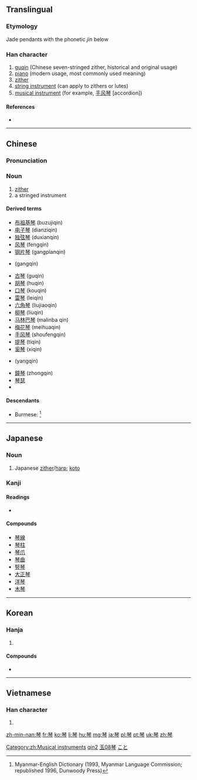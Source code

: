 {{also|琹|珡}}
==Translingual==

===Etymology===
Jade pendants with the phonetic ''jin'' below

===Han character===
{{Han char|rn=96|rad=玉|as=08|sn=12|four=1120<sub>7</sub>|canj=一土人戈弓 (MGOIN)|ids=⿱[[玨]][[今]]}}

# [[guqin]] (Chinese seven-stringed zither, historical and original usage)
# [[piano]] (modern usage, most commonly used meaning)
# [[zither]]
# [[string instrument]] (can apply to zithers or lutes)
# [[musical instrument]] (for example, [[手风琴]] [accordion])

====References====
* {{Han ref|kx=0735.110|dkj=21079|dj=1147.080|hdz=21119.070|uh=7434|ud=29748|bh=B55E|bd=46430}}

----

==Chinese==
{{zh-forms}}

===Pronunciation===
{{zh-pron
|m=qín
|c=kam4
|h=
|mn=khîm
|w=
|mc=y
|oc=y
|ma=Zh-qín.ogg
|cat=n
}}

===Noun===
{{zh-noun|ts}}

# [[zither]]
# a stringed instrument

====Derived terms====
* [[布祖基琴]] (buzujiqin)
* [[电子琴]] (dianziqin)
* [[独弦琴]] (duxianqin)
* [[风琴]] (fengqin)
* [[钢片琴]] (gangpianqin)
* {{zh-ts|鋼琴|钢琴}} (gangqin)
* [[古琴]] (guqin)
* [[胡琴]] (huqin)
* [[口琴]] (kouqin)
* [[雷琴]] (leiqin)
* [[六角琴]] (liujiaoqin)
* [[柳琴]] (liuqin)
* [[马林巴琴]] (malinba qin)
* [[梅花琴]] (meihuaqin)
* [[手风琴]] (shoufengqin)
* [[提琴]] (tiqin)
* [[奚琴]] (xiqin)
* {{zh-ts|揚琴|扬琴}} (yangqin)
* [[鐘琴]] (zhongqin)
* [[琴瑟]]
* {{zh-ts|琴絃|琴弦}}

====Descendants====
* Burmese: {{l|my|ခင်|tr=khìn}} {{qualifier|borrowed}}<ref>Myanmar-English Dictionary (1993, Myanmar Language Commission; republished 1996, Dunwoody Press)</ref>

<references/>

[[Category:zh:Musical instruments]]
[[Category:zh:Musical instruments|qin2]]
[[Category:zh:Musical instruments|玉08琴]]

----

==Japanese==
{{wikipedia|Koto (musical instrument)}}

===Noun===
{{ja-noun|こと}}

# Japanese [[zither]]/[[harp]]; [[koto]]

===Kanji===
{{ja-kanji|grade=c|rs=玉08}}

====Readings====
* {{ja-readings|goon=[[ごん]] (gon)|kanon=[[きん]] (kin)|kun=[[こと]] (koto)}}

====Compounds====
* [[琴線]]
* [[琴柱]]
* [[琴爪]]
* [[琴曲]]
* [[竪琴]]
* [[大正琴]]
* [[洋琴]]
* [[木琴]]

[[Category:ja:Musical instruments|こと]]

----

==Korean==

===Hanja===
{{ko-hanja|hangeul=[[금]]|eumhun=|rv=geum|mr=kŭm|y=kum}}

# {{defn|lang=ko|sort=玉08}}

====Compounds====
* {{l|ko|伽倻琴|tr=[[가야금]], gayageum, kayagŭm}}

----

==Vietnamese==

===Han character===
{{vi-hantu|[[cầm]]|rs=玉08}}

# {{defn|lang=vi|sort=玉08}}

[[zh-min-nan:琴]]
[[fr:琴]]
[[ko:琴]]
[[li:琴]]
[[hu:琴]]
[[mg:琴]]
[[ja:琴]]
[[pl:琴]]
[[pt:琴]]
[[uk:琴]]
[[zh:琴]]